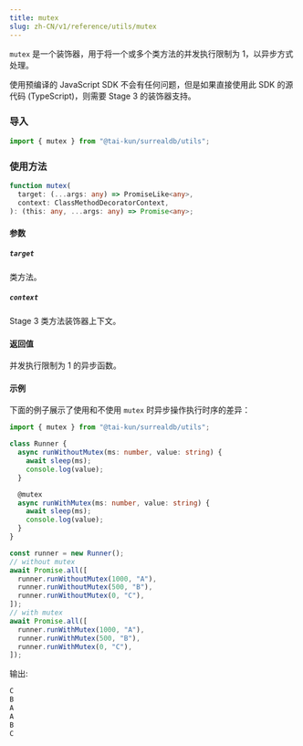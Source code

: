 ```yaml
---
title: mutex
slug: zh-CN/v1/reference/utils/mutex
---
```



`mutex` 是一个装饰器，用于将一个或多个类方法的并发执行限制为 1，以异步方式处理。

<Aside type="caution">
  使用预编译的 JavaScript SDK 不会有任何问题，但是如果直接使用此 SDK 的源代码 (TypeScript)，则需要 Stage 3 的装饰器支持。
</Aside>

### 导入

```ts
import { mutex } from "@tai-kun/surrealdb/utils";
```

### 使用方法

```ts
function mutex(
  target: (...args: any) => PromiseLike<any>,
  context: ClassMethodDecoratorContext,
): (this: any, ...args: any) => Promise<any>;
```

#### 参数

##### `target`

类方法。

##### `context`

Stage 3 类方法装饰器上下文。

#### 返回值

并发执行限制为 1 的异步函数。

#### 示例

下面的例子展示了使用和不使用 `mutex` 时异步操作执行时序的差异：

```ts
import { mutex } from "@tai-kun/surrealdb/utils";

class Runner {
  async runWithoutMutex(ms: number, value: string) {
    await sleep(ms);
    console.log(value);
  }

  @mutex
  async runWithMutex(ms: number, value: string) {
    await sleep(ms);
    console.log(value);
  }
}

const runner = new Runner();
// without mutex
await Promise.all([
  runner.runWithoutMutex(1000, "A"),
  runner.runWithoutMutex(500, "B"),
  runner.runWithoutMutex(0, "C"),
]);
// with mutex
await Promise.all([
  runner.runWithMutex(1000, "A"),
  runner.runWithMutex(500, "B"),
  runner.runWithMutex(0, "C"),
]);
```

输出:

```js
C
B
A
A
B
C
```
